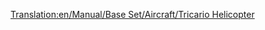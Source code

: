 [[Translation:en/Manual/Base Set/Aircraft/Tricario Helicopter]]

{{fr/Manual/Base Set/Aircraft/Hélicoptère|Nom=Hélicoptère Tricario
|Coût=30 761 (61 522)
|Vitesse=322 km/h (200 MPH)
|Entretien=2 278 (4 556)
|Conception=1957
|Vie=20
|Capacité=40 passagers & 15 sacs de courrier
|Description=L'hélicoptère Tricario est le premier hélicoptère.
|Réalité=Hélicoptère Sikorsky S-62
}}
